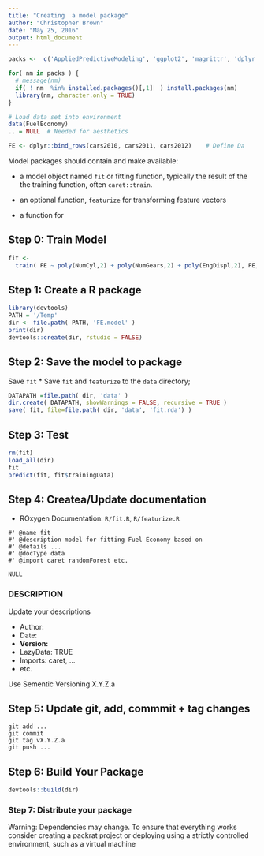 ---
title: "Creating  a model package"
author: "Christopher Brown"
date: "May 25, 2016"
output: html_document
---

```{r,echo=FALSE, warning=FALSE, results='hide', message=FALSE}

packs <-  c('AppliedPredictiveModeling', 'ggplot2', 'magrittr', 'dplyr', 'caret')

for( nm in packs ) { 
  # message(nm)
  if( ! nm  %in% installed.packages()[,1]  ) install.packages(nm)
  library(nm, character.only = TRUE)
}

# Load data set into environment
data(FuelEconomy)
.. = NULL  # Needed for aesthetics 

FE <- dplyr::bind_rows(cars2010, cars2011, cars2012)    # Define Da

```


Model packages should contain and make available:

 * a model object named `fit` or fitting function, typically the result of the the training function, often `caret::train`.

* an optional function, `featurize` for transforming feature vectors

* a function for 



## Step 0: Train Model

```{r}

fit <- 
  train( FE ~ poly(NumCyl,2) + poly(NumGears,2) + poly(EngDispl,2), FE, method="lm" )

```


## Step 1: Create a R package


```{r, eval=FALSE}
library(devtools)
PATH = '/Temp'
dir <- file.path( PATH, 'FE.model' ) 
print(dir)
devtools::create(dir, rstudio = FALSE) 
```


## Step 2: Save the model to package

Save `fit`
* Save `fit` and `featurize` to the `data` directory; 


```{r, eval=FALSE}
DATAPATH =file.path( dir, 'data' )
dir.create( DATAPATH, showWarnings = FALSE, recursive = TRUE )
save( fit, file=file.path( dir, 'data', 'fit.rda') )
```


## Step 3: Test 

```{r, eval=FALSE}
rm(fit)
load_all(dir)
fit
predict(fit, fit$trainingData)
```

## Step 4: Createa/Update documentation

* ROxygen Documentation: `R/fit.R`, `R/featurize.R`

```
#' @name fit
#' @description model for fitting Fuel Economy based on 
#' @details ...
#' @docType data
#' @import caret randomForest etc.

NULL
```

### DESCRIPTION

Update your descriptions 

 * Author: 
 * Date:
 * **Version:**
 * LazyData: TRUE
 * Imports: caret, ...
 * etc.

  Use Sementic Versioning X.Y.Z.a 


## Step 5: Update git, add, commmit + tag changes    

```
git add ...
git commit
git tag vX.Y.Z.a
git push ...
```

## Step 6: Build Your Package

```{r, eval=FALSE}
devtools::build(dir)
```

### Step 7: Distribute your package

Warning: Dependencies may change. To ensure that everything works consider creating a packrat project or deploying using a strictly controlled environment, such as a virtual machine
